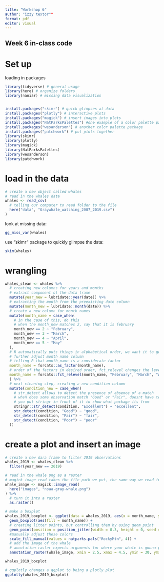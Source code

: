 ```yaml
---
title: "Workshop 6"
author: "izzy textor""
format: pdf
editor: visual
---
```


## Week 6 in-class code

# Set up

loading in packages

```r
library(tidyverse) # general usage
library(here) # organize folders
library(naniar) # missing data visualization


install.packages("skimr") # quick glimpses at data
install.packages("plotly") # interactive plots
install.packages("magick") # insert images into plots
install.packages("NatParksPalettes") #one example of a color palette package
install.packages("wesanderson") # another color palette package
install.packages("patchwork") # put plots together
library(skimr)
library(plotly)
library(magick)
library(NatParksPalettes)
library(wesanderson)
library(patchwork)
```

# load in the data

```r
# create a new object called whales
# read in the whales data
whales <- read_csv(
  # telling our computer to read folder to the file
  here("data", "Graywhale_watching_2007_2019.csv")
)
```

look at missing data:

```r
gg_miss_var(whales)
```

use "skimr" package to quickly glimpse the data:

```r
skim(whales)
```

# wrangling

```r
whales_clean <- whales %>%
  # creating new columns for years and months
  # extract component of the data frame
  mutate(year_new = lubridate::year(date)) %>% 
  # extracting the month from the preexisting date column
  mutate(month_new = lubridate::month(date)) %>% 
  # create a new column for month names
  mutate(month_name = case_when(
    # in the case of this, do this
    # when the month_new matches 2, say that it is february
    month_new == 2 ~ "February",
    month_new == 3 ~ "March",
    month_new == 4 ~ "April",
    month_new == 5 ~ "May"
  ), 
  # R automatically puts things in alphabetical order, we want it to go in order of month
  # further adjust month name column
  # telling R that month_name is a considerate factor
  month_name = forcats::as_factor(month_name),
  # order of the factors in desired order, fct_relevel changes the leveling of the factors
  month_name = forcats::fct_relevel(month_name, "February", "March", "April", "May")
  ) %>% 
  # next cleaning step, creating a new condition column
  mutate(condition_new = case_when(
    # str_detect allows to detect the presence of absence of a match
    # when does some observation match "Good" or "Fair", doesnt have to match the whole thing, just has to include it
    # you put stringr in front of it to show what package its from
    stringr::str_detect(condition, "Excellent") ~ "excellent",
    str_detect(condition, "Good") ~ "good",
    str_detect(condition, "Fair") ~ "fair",
    str_detect(condition, "Poor") ~ "poor"
  ))
```

# create a plot and insert an image

```r
# create a new dara frame to filter 2019 observations
whales_2019 <- whales_clean %>% 
  filter(year_new == 2019)

# read in the whale png as a raster
# magick image read takes the file path we put, the same way we read in a package
whale_image <- magick::image_read(
  here("images", "noaa-gray-whale.png")
) %>% 
  # turn it into a raster
  as.raster()

# make a boxplot
whales_2019_boxplot <- ggplot(data = whales_2019, aes(x = month_name, y = total)) +
  geom_boxplot(aes(fill = month_name)) +
  # creating litter points, but controlling them by using geom_point
  geom_point(position = position_jitter(width = 0.3, height = 0, seed = 1)) +
  #manually adjust these colors
  scale_fill_manual(values = natparks.pals("RockyMtn", 4)) +
  # add the image of the whale
  # annotation raster expects arguments for where your whale is gonna go
  annotation_raster(whale_image, xmin = 2.5, xmax = 4.5, ymin = 30, ymax = 60)

whales_2019_boxplot
```

```r
# ggplotly changes a ggplot to being a plotly plot
ggplotly(whales_2019_boxplot)
```
